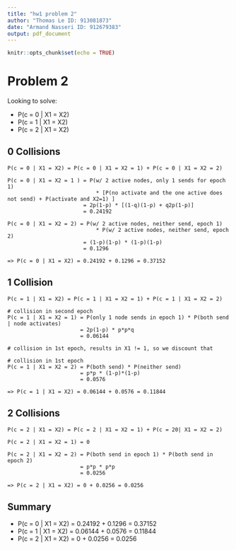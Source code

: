 ```yaml
---
title: "hw1 problem 2"
author: "Thomas Le ID: 913081873"
date: "Armand Nasseri ID: 912679383"
output: pdf_document
---
```


```r
knitr::opts_chunk$set(echo = TRUE)
```

# Problem 2

Looking to solve:

- P(c = 0 | X1 = X2)
- P(c = 1 | X1 = X2)
- P(c = 2 | X1 = X2)


## 0 Collisions

```
P(c = 0 | X1 = X2) = P(c = 0 | X1 = X2 = 1) + P(c = 0 | X1 = X2 = 2)
               
P(c = 0 | X1 = X2 = 1 ) = P(w/ 2 active nodes, only 1 sends for epoch 1)
                            * [P(no activate and the one active does not send) + P(activate and X2=1) ]
                        = 2p(1-p) * [(1-q)(1-p) + q2p(1-p)]
                        = 0.24192
                          
P(c = 0 | X1 = X2 = 2) = P(w/ 2 active nodes, neither send, epoch 1) 
                            * P(w/ 2 active nodes, neither send, epoch 2)
                        = (1-p)(1-p) * (1-p)(1-p)
                        = 0.1296

=> P(c = 0 | X1 = X2) = 0.24192 + 0.1296 = 0.37152
```

## 1 Collision

```
P(c = 1 | X1 = X2) = P(c = 1 | X1 = X2 = 1) + P(c = 1 | X1 = X2 = 2)

# collision in second epoch
P(c = 1 | X1 = X2 = 1) = P(only 1 node sends in epoch 1) * P(both send | node activates)
                       = 2p(1-p) * p*p*q
                       = 0.06144
                  
# collision in 1st epoch, results in X1 != 1, so we discount that

# collision in 1st epoch
P(c = 1 | X1 = X2 = 2) = P(both send) * P(neither send)
                       = p*p * (1-p)*(1-p)
                       = 0.0576
                       
=> P(c = 1 | X1 = X2) = 0.06144 + 0.0576 = 0.11844
```

## 2 Collisions

```
P(c = 2 | X1 = X2) = P(c = 2 | X1 = X2 = 1) + P(c = 20| X1 = X2 = 2)

P(c = 2 | X1 = X2 = 1) = 0

P(c = 2 | X1 = X2 = 2) = P(both send in epoch 1) * P(both send in epoch 2)
                       = p*p * p*p
                       = 0.0256
                       
=> P(c = 2 | X1 = X2) = 0 + 0.0256 = 0.0256
```

## Summary
- P(c = 0 | X1 = X2) = 0.24192 + 0.1296 = 0.37152
- P(c = 1 | X1 = X2) = 0.06144 + 0.0576 = 0.11844
- P(c = 2 | X1 = X2) = 0 + 0.0256 = 0.0256



